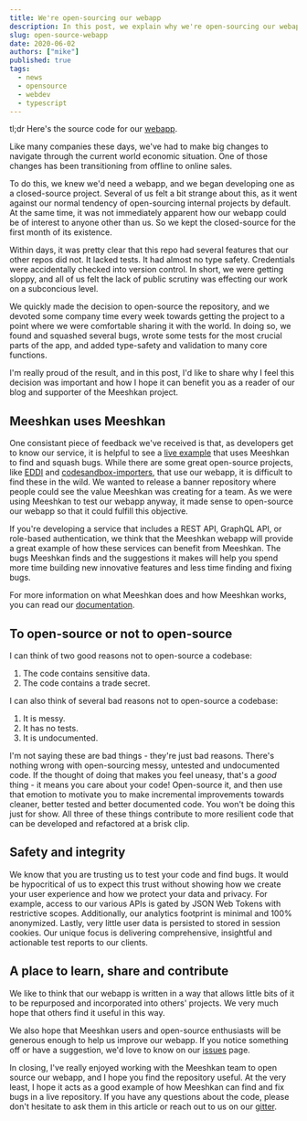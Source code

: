 ```yaml
---
title: We're open-sourcing our webapp
description: In this post, we explain why we're open-sourcing our webapp and how we hope it will be helpful.
slug: open-source-webapp
date: 2020-06-02
authors: ["mike"]
published: true
tags:
  - news
  - opensource
  - webdev
  - typescript
---
```


tl;dr Here's the source code for our [webapp](https://github.com/meeshkan/webapp).

Like many companies these days, we've had to make big changes to navigate through the current world economic situation. One of those changes has been transitioning from offline to online sales.

To do this, we knew we'd need a webapp, and we began developing one as a closed-source project. Several of us felt a bit strange about this, as it went against our normal tendency of open-sourcing internal projects by default. At the same time, it was not immediately apparent how our webapp could be of interest to anyone other than us. So we kept the closed-source for the first month of its existence.

Within days, it was pretty clear that this repo had several features that our other repos did not. It lacked tests. It had almost no type safety. Credentials were accidentally checked into version control. In short, we were getting sloppy, and all of us felt the lack of public scrutiny was effecting our work on a subconcious level.

We quickly made the decision to open-source the repository, and we devoted some company time every week towards getting the project to a point where we were comfortable sharing it with the world. In doing so, we found and squashed several bugs, wrote some tests for the most crucial parts of the app, and added type-safety and validation to many core functions.

I'm really proud of the result, and in this post, I'd like to share why I feel this decision was important and how I hope it can benefit you as a reader of our blog and supporter of the Meeshkan project.

## Meeshkan uses Meeshkan

One consistant piece of feedback we've received is that, as developers get to know our service, it is helpful to see a [live example](https://github.com/meeshkan/webapp) that uses Meeshkan to find and squash bugs. While there are some great open-source projects, like [EDDI](https://github.com/labsai/eddi) and [codesandbox-importers](https://github.com/codesandbox/codesandbox-importers), that use our webapp, it is difficult to find these in the wild. We wanted to release a banner repository where people could see the value Meeshkan was creating for a team. As we were using Meeshkan to test our webapp anyway, it made sense to open-source our webapp so that it could fulfill this objective.

If you're developing a service that includes a REST API, GraphQL API, or role-based authentication, we think that the Meeshkan webapp will provide a great example of how these services can benefit from Meeshkan. The bugs Meeshkan finds and the suggestions it makes will help you spend more time building new innovative features and less time finding and fixing bugs.

For more information on what Meeshkan does and how Meeshkan works, you can read our [documentation](https://meeshkan.com/docs/).

## To open-source or not to open-source

I can think of two good reasons not to open-source a codebase:

1. The code contains sensitive data.
1. The code contains a trade secret.

I can also think of several bad reasons not to open-source a codebase:

1. It is messy.
1. It has no tests.
1. It is undocumented.

I'm not saying these are bad things - they're just bad reasons. There's nothing wrong with open-sourcing messy, untested and undocumented code. If the thought of doing that makes you feel uneasy, that's a _good_ thing - it means you care about your code! Open-source it, and then use that emotion to motivate you to make incremental improvements towards cleaner, better tested and better documented code. You won't be doing this just for show. All three of these things contribute to more resilient code that can be developed and refactored at a brisk clip.

## Safety and integrity

We know that you are trusting us to test your code and find bugs. It would be hypocritical of us to expect this trust without showing how we create your user experience and how we protect your data and privacy. For example, access to our various APIs is gated by JSON Web Tokens with restrictive scopes. Additionally, our analytics footprint is minimal and 100% anonymized. Lastly, very little user data is persisted to stored in session cookies. Our unique focus is delivering comprehensive, insightful and actionable test reports to our clients.

## A place to learn, share and contribute

We like to think that our webapp is written in a way that allows little bits of it to be repurposed and incorporated into others' projects. We very much hope that others find it useful in this way.

We also hope that Meeshkan users and open-source enthusiasts will be generous enough to help us improve our webapp. If you notice something off or have a suggestion, we'd love to know on our [issues](https://github.com/meeshkan/webapp/issues) page.

In closing, I've really enjoyed working with the Meeshkan team to open source our webapp, and I hope you find the repository useful. At the very least, I hope it acts as a good example of how Meeshkan can find and fix bugs in a live repository. If you have any questions about the code, please don't hesitate to ask them in this article or reach out to us on our [gitter](https://gitter.com/meeshkan).
